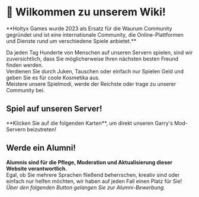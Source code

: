 
# 👋 Wilkommen zu unserem Wiki!
<Callout type="info" emoji="ℹ️">
   **Holtyx Games wurde 2023 als Ersatz für die Waurum Community gegründet und ist eine internationale Community, die Online-Plattformen und Dienste rund um verschiedene Spiele anbietet.**
</Callout>

<ColorText text="➤ Lerne neue Freunde kennen!:" class="font-semibold text-orange-400" /> Da jeden Tag Hunderte von Menschen auf unseren Servern spielen, sind wir zuversichtlich, dass Sie möglicherweise Ihren nächsten besten Freund finden werden.  
<ColorText text="➤ Machen Sie sich erkennbar:" class="font-semibold text-orange-400" /> Verdienen Sie durch Juken, Tauschen oder einfach nur Spielen Geld und geben Sie es für coole Kosmetika aus.  
<ColorText text="➤ Setzen Sie sich ziele!:" class="font-semibold text-orange-400" /> Meistere unsere Spielmodi, werde der Reichste oder trage zu unserer Community bei.

<Cards>
  <Card title="🌐 Lern mehr" href="#" />
  <Card title="🧡 Supporte uns" href="https://shop.holtyx.com/" />
  <Card title="🔔 Trete unseren Discord bei" href="https://discord.gg/holtyx" />
</Cards>

## Spiel auf unseren Server!
<Callout type="info" emoji="ℹ️">
   **Klicken Sie auf die folgenden Karten**, um direkt unseren Garry's Mod-Servern beizutreten!
</Callout>

<Cards>
  <Card title="🐻 Pedobear" href="steam://connect/57.128.22.118:27005" />
  <Card title="🪑 Prop Hunt" href="steam://connect/57.128.22.118:27015" />
  <Card title="💀 Deathrun [July 2024]" href="#" />
  <Card title="🌊 Surf [August 2024]" href="#" />
  <Card title="🔫 gRoyale [Q4 2024]" href="#" />
  <Card title="☄️gMMO [Q4 2024]" href="#" />
</Cards>

## Werde ein Alumni!
**Alumnis sind für die Pflege, Moderation und Aktualisierung dieser Website verantwortlich.**  
Egal, ob Sie mehrere Sprachen fließend beherrschen, kreativ sind oder einfach nur helfen möchten, wir haben auf jeden Fall einen Platz für Sie!
*Über den folgenden Button gelangen Sie zur Alumni-Bewerbung.*
<Cards>
  <Card title="ℹ️ Bald verfügbar..." href="#" />
</Cards>
